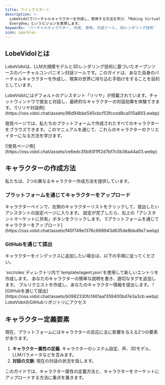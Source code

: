 ```yaml
---
title: クイックスタート
description: >-
  LobeVidolでバーチャルキャラクターを作成し、使用する方法を学び、「Making Virtual Idols Accessible For
  EveryOne」というビジョンを実現します。
keywords: 'バーチャルキャラクター, 作成, 使用, 対話ツール, 3Dレンダリング技術'
icon: sparkles
---
```


## LobeVidolとは

LobeVidolは、LLM大規模モデルと3Dレンダリング技術に基づいたオープンソースのバーチャルコンパニオン対話ツールです。このガイドは、あなた自身のバーチャルキャラクターを作成し、現実の世界に持ち込む手助けをすることを目的としています。

<Info>
  LobeVidolにはデフォルトのアシスタント「リリヤ」が搭載されています。チャットウィンドウで彼女と対話し、最終的なキャラクターの対話効果を体験できます。
</Info>

<Frame caption="リリヤとの対話例">
  ![リリヤ対話例](https://oss.vidol.chat/assets/98d94bbe545cbcf53fcced8ca015a893.webp)
</Frame>

発見ページでは、私たちのプラットフォームで作成されたすべてのキャラクターをブラウズできます。このマニュアルを通じて、これらのキャラクターのクリエイターになる方法を学びます。

<Frame caption="発見ページの表示">
  ![発見ページ例](https://oss.vidol.chat/assets/ce6edc35b93f1ff2d7bf7c0b36a44a03.webp)
</Frame>

## キャラクターの作成方法

私たちは、2つの異なるキャラクター作成方法を提供しています。

### プラットフォームを通じてキャラクターをアップロード

<Steps>
  <Step title="キャラクター設定ページに入る">
    キャラクターペインで、左側のキャラクターリストをクリックして、提出したいアシスタントの設定ページに入ります。
  </Step>
  <Step title="アシスタントマーケットに共有">
    設定が完了したら、右上の「アシスタントマーケットに共有」ボタンをクリックします。
  </Step>
</Steps>

<Frame caption="プラットフォームを通じてキャラクターをアップロード">
  ![プラットフォームを通じてキャラクターをアップロード](https://oss.vidol.chat/assets/f40f749e1376c668943d635de8bbd9e7.webp)
</Frame>

### GitHubを通じて提出

キャラクターをインデックスに追加したい場合は、以下の手順に従ってください。

<Steps>
  <Step title="エントリを作成">
    `src/roles`ディレクトリ内で`template/agent.json`を使用して新しいエントリを作成します。
  </Step>
  <Step title="説明を書く">
    あなたのキャラクターの簡単な説明を書き、適切なタグを追加します。
  </Step>
  <Step title="プルリクエストを提出">
    プルリクエストを作成し、あなたのキャラクター情報を提出します。
  </Step>
</Steps>

<Frame caption="GitHubを通じて提出">
  ![GitHubを通じて提出](https://oss.vidol.chat/assets/b0982330fcf461aaf359400bd7e3a3cb.webp)
</Frame>

<Card title="GitHubに行く" icon="github" href="https://github.com/lobehub/lobe-vidol-market">
  LobeVidolのGitHubリポジトリにアクセス
</Card>

## キャラクター定義要素

現在、プラットフォームにはキャラクターの反応に主に影響を与える2つの要素があります。

1. **キャラクター属性の定義**: キャラクターのシステム設定、声、3Dモデル、LLMパラメータなどを含みます。
2. **対話の文脈**: 現在の対話の状況を指します。

<Note>
  このガイドでは、キャラクター属性の定義方法と、キャラクターをマーケットにアップロードする方法に重点を置きます。
</Note>

